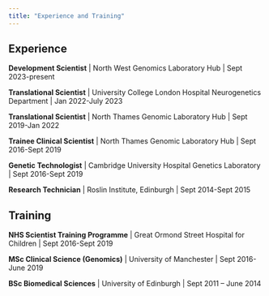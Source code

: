 ```yaml
---
title: "Experience and Training"
---
```

## Experience

**Development Scientist** | North West Genomics Laboratory Hub | Sept 2023-present

**Translational Scientist** | University College London Hospital Neurogenetics Department | Jan 2022-July 2023

**Translational Scientist** | North Thames Genomic Laboratory Hub | Sept 2019-Jan 2022

**Trainee Clinical Scientist** | North Thames Genomic Laboratory Hub | Sept 2016-Sept 2019

**Genetic Technologist** | Cambridge University Hospital Genetics Laboratory | Sept 2016-Sept 2019

**Research Technician** | Roslin Institute, Edinburgh | Sept 2014-Sept 2015

## Training

**NHS Scientist Training Programme** | Great Ormond Street Hospital for Children | Sept 2016-Sept 2019

**MSc Clinical Science (Genomics)** | University of Manchester | Sept 2016-June 2019

**BSc Biomedical Sciences** | University of Edinburgh | Sept 2011 – June 2014
